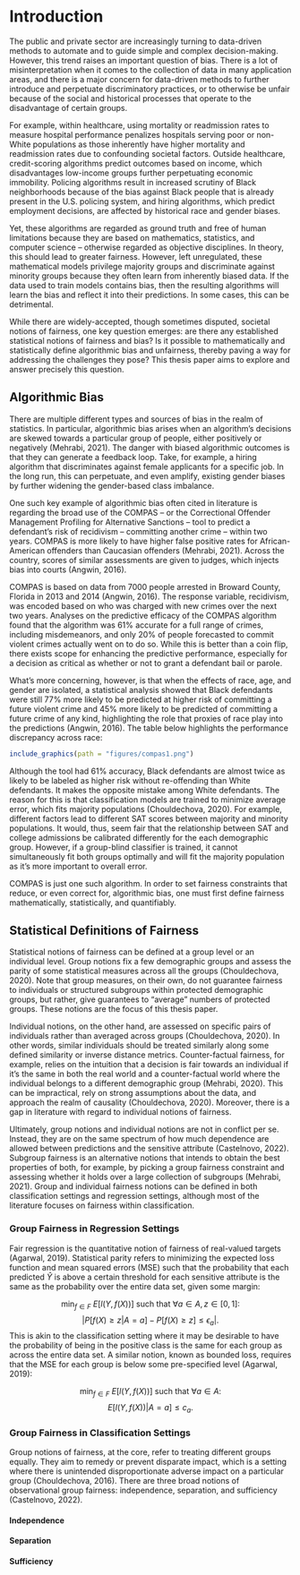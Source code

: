 # Introduction {#intro}
<!--
Each chapter file must start with a chapter header (e.g., # Chapter name). Notice we have also included a label after the chapter name ({# intro}) so we can refer back to this chapter later in the text if want to (e.g., by using \@ref(intro)). This also helps you debug potential issues as you knit.

You can knit chapters all at once using the index file, or individually. When you knit a single chapter, every other chapter will have a one-sentence placeholder to make knitting easier.

You can re-name each chapter file (e.g., change this filename from "01-chap1.Rmd" to "01-introduction.Rmd"), just make sure you also update the filename in the list of rmd files in _bookdown.yml.
-->

  The public and private sector are increasingly turning to data-driven methods to automate and to guide simple and complex decision-making. However, this trend raises an important question of bias. There is a lot of misinterpretation when it comes to the collection of data in many application areas, and there is a major concern for data-driven methods to further introduce and perpetuate discriminatory practices, or to otherwise be unfair because of the social and historical processes that operate to the disadvantage of certain groups. 

For example, within healthcare, using mortality or readmission rates to measure hospital performance penalizes hospitals serving poor or non-White populations as those inherently have higher mortality and readmission rates due to confounding societal factors. Outside healthcare, credit-scoring algorithms predict outcomes based on income, which disadvantages low-income groups further perpetuating economic immobility. Policing algorithms result in increased scrutiny of Black neighborhoods because of the bias against Black people that is already present in the U.S. policing system, and hiring algorithms, which predict employment decisions, are affected by historical race and gender biases. 

Yet, these algorithms are regarded as ground truth and free of human limitations because they are based on mathematics, statistics, and computer science – otherwise regarded as objective disciplines. In theory, this should lead to greater fairness. However, left unregulated, these mathematical models privilege majority groups and discriminate against minority groups because they often learn from inherently biased data. If the data used to train models contains bias, then the resulting algorithms will learn the bias and reflect it into their predictions. In some cases, this can be detrimental.  

While there are widely-accepted, though sometimes disputed, societal notions of fairness, one key question emerges: are there any established statistical notions of fairness and bias? Is it possible to mathematically and statistically  define algorithmic bias and unfairness, thereby paving a way for addressing the challenges they pose? This thesis paper aims to explore and answer precisely this question. 

## Algorithmic Bias 

  There are multiple different types and sources of bias in the realm of statistics. In particular, algorithmic bias arises when an algorithm’s decisions are skewed towards a particular group of people, either positively or negatively (Mehrabi, 2021). The danger with biased algorithmic outcomes is that they can generate a feedback loop. Take, for example, a hiring algorithm that discriminates against female applicants for a specific job. In the long run, this can perpetuate, and even amplify, existing gender biases by further widening the gender-based class imbalance. 

One such key example of  algorithmic bias often cited in literature is regarding the broad use of the COMPAS – or the Correctional Offender Management Profiling for Alternative Sanctions – tool to predict a defendant’s risk of recidivism – committing another crime – within two years. COMPAS is more likely to have higher false positive rates for African-American offenders than Caucasian offenders (Mehrabi, 2021). Across the country, scores of similar assessments are given to judges, which injects bias into courts (Angwin, 2016).   

COMPAS is based on data from 7000 people arrested in Broward County, Florida in 2013 and 2014 (Angwin, 2016). The response variable, recidivism, was encoded based on who was charged with new crimes over the next two years. Analyses on the predictive efficacy of the COMPAS algorithm found that the algorithm was 61% accurate for a full range of crimes, including misdemeanors, and only 20% of people forecasted to commit violent crimes actually went on to do so. While this is better than a coin flip, there exists scope for enhancing the predictive performance, especially for a decision as critical as whether or not to grant a defendant bail or parole.

What's more concerning, however, is that when the effects of race, age, and gender are isolated, a statistical analysis showed that Black defendants were still 77% more likely to be predicted at higher risk of committing a future violent crime and 45% more likely to be predicted of committing a future crime of any kind, highlighting the role that proxies of race play into the predictions (Angwin, 2016). The table below highlights the performance discrepancy across race: 

```r
include_graphics(path = "figures/compas1.png")
```

Although the tool had 61% accuracy, Black defendants are almost twice as likely to be labeled as higher risk without re-offending than White defendants. It makes the opposite mistake among White defendants. The reason for this is that classification models are trained to minimize average error, which fits majority populations (Chouldechova, 2020). For example, different factors lead to different SAT scores between majority and minority populations. It would, thus, seem fair that the relationship between SAT and college admissions be calibrated differently for the each demographic group. However, if a group-blind classifier is trained, it cannot simultaneously fit both groups optimally and will fit the majority population as it's more important to overall error.  

COMPAS is just one such algorithm. In order to set fairness constraints that reduce, or even correct for, algorithmic bias, one must first define fairness mathematically, statistically, and quantifiably.  

## Statistical Definitions of Fairness

Statistical notions of fairness can be defined at a group level or an individual level. Group notions fix a few demographic groups and assess the parity of some statistical measures across all the groups (Chouldechova, 2020). Note that group measures, on their own, do not guarantee fairness to individuals or structured subgroups within protected demographic groups, but rather, give guarantees to "average" numbers of protected groups. These notions are the focus of this thesis paper.

Individual notions, on the other hand, are assessed on specific pairs of individuals rather than averaged across groups (Chouldechova, 2020). In other words, similar individuals should be treated similarly along some defined similarity or inverse distance metrics. Counter-factual fairness, for example, relies on the intuition that a decision is fair towards an individual if it's the same in both the real world and a counter-factual world where the individual belongs to a different demographic group (Mehrabi, 2020). This can be impractical, rely on strong assumptions about the data, and approach the realm of causality (Chouldechova, 2020). Moreover, there is a gap in literature with regard to individual notions of fairness. 

Ultimately, group notions and individual notions are not in conflict per se. Instead, they are on the same spectrum of how much dependence are allowed between predictions and the sensitive attribute (Castelnovo, 2022). Subgroup fairness is an alternative notions that intends to obtain the best properties of both, for example, by picking a group fairness constraint and assessing whether it holds over a large collection of subgroups (Mehrabi, 2021). Group and individual fairness notions can be defined in both classification settings and regression settings, although most of the literature focuses on fairness within classification.

### Group Fairness in Regression Settings 

Fair regression is the quantitative notion of fairness of real-valued targets (Agarwal, 2019). Statistical parity refers to minimizing the expected loss function and mean squared errors (MSE) such that the probability that each predicted $\hat{Y}$ is above a certain threshold for each sensitive attribute is the same as the probability over the entire data set, given some margin: 

$$ \text{min}_{f \in F} \text{ } E[l(Y, f(X))] \text{ such that } \forall a \in A, z \in [0,1]: $$
$$ |P[f(X) \geq z | A = a] - P[f(X) \geq z] \leq \epsilon_a|.$$
This is akin to the classification setting where it may be desirable to have the probability of being in the positive class is the same for each group as across the entire data set. A similar notion, known as bounded loss, requires that the MSE for each group is below some pre-specified level (Agarwal, 2019):

$$ \text{min}_{f \in F} \text{ } E[l(Y, f(X))] \text{ such that } \forall a \in A: $$
$$ E[l(Y, f(X)) | A = a] \leq c_a.$$

### Group Fairness in Classification Settings 

Group notions of fairness, at the core, refer to treating different groups equally. They aim to remedy or prevent disparate impact, which is a setting where there is unintended disproportionate adverse impact on a particular group (Chouldechova, 2016). There are three broad notions of observational group fairness: independence, separation, and sufficiency (Castelnovo, 2022). 

#### Independence


#### Separation

#### Sufficiency 


